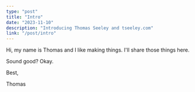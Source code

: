 ```yaml
---
type: "post"
title: "Intro"
date: "2023-11-10"
description: "Introducing Thomas Seeley and tseeley.com"
link: "/post/intro"
---
```


Hi, my name is Thomas and I like making things. I'll share those things here. 


Sound good? Okay.

Best,

Thomas


